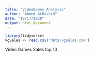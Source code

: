 ```yaml
---
title: "VideoGames_Analysis"
author: "Ahmed ALRashid"
date: "10/17/2020"
output: html_document
---
```


```r
library(tidyverse)
vgSales <- read.csv("data/vgsales.csv")

```


Video Games Sales top 10

```r

```


